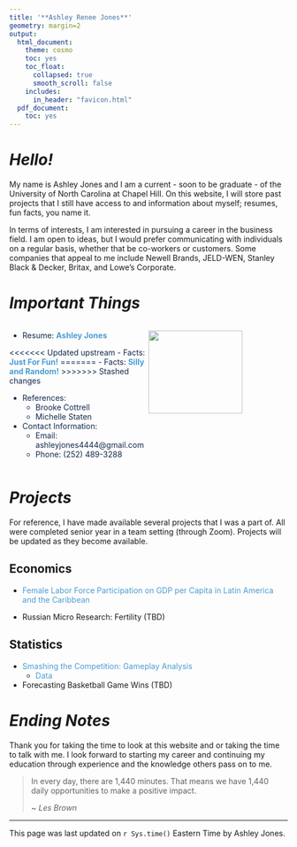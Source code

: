 ```yaml
---
title: '**Ashley Renee Jones**'
geometry: margin=2
output:
  html_document:
    theme: cosmo
    toc: yes
    toc_float:
      collapsed: true
      smooth_scroll: false
    includes:
      in_header: "favicon.html"
  pdf_document:
    toc: yes
---
```


<style type="text/css">

div {
color: #13294B;
}

#TOC {
  color: #4B9CD3;
}

.list-group-item.active, .list-group-item.active:focus, .list-group-item.active:hover {
  color: #4B9CD3;
  background-color: #13294B;
}

a:link {
    color: #4B9CD3;
    text-decoration: none;
}

a:visited {
        text-decoration: none;
color: #4B9CD3;

}
a:hover {
color: #4B9CD3;
background-color: #13294B;
}

.main-container {
  max-width: 300px;
  margin-left: auto;
  margin-right: auto;
}

.column {
  float: left;
  width: 50%;
}

.row:after {
  content: "";
  display: table;
  clear: both;
} 

.center {
  display: block;
  margin-left: auto;
  margin-right: auto;
  width: 30%;
}

</style>

# *Hello!* {.tabset}

My name is Ashley Jones and I am a current - soon to be graduate - of the University of North Carolina at Chapel Hill. On this website, I will store past projects that I still have access to and information about myself; resumes, fun facts, you name it.

In terms of interests, I am interested in pursuing a career in the business field. I am open to ideas, but I would prefer communicating with individuals on a regular basis, whether that be co-workers or customers. Some companies that appeal to me include Newell Brands, JELD-WEN, Stanley Black & Decker, Britax, and Lowe's Corporate.



# *Important Things* {.tabset}
<div class="row">
  <div class="column">
- Resume: **[Ashley Jones](https://github.com/ashleyjones252/practicewebsite/blob/main/Jones_Ashley_Resume.pdf)**

<<<<<<< Updated upstream
- Facts: **[Just For Fun!](https://docs.google.com/document/d/1H2Wt9VQUUWMDehINd3Iz7aCPPvXNUbmBjO-L_vqhz6U/edit?usp=sharing)**
=======
- Facts: **[Silly and Random!](https://github.com/ashleyjones252/mywebsite/blob/main/Random_Fun_Facts.pdf)**
>>>>>>> Stashed changes

- References:
    - Brooke Cottrell
    - Michelle Staten
    
  
- Contact Information:
    - Email: ashleyjones4444@gmail.com
    - Phone: (252) 489-3288 
  </div>  
  <div class="column">
  <img src="UNC_Logo.png" width="170px" height="150px">
  </div>
</div> 

# *Projects* {.tabset}

For reference, I have made available several projects that I was a part of. All were completed senior year in a team setting (through Zoom). Projects will be updated as they become available.

## Economics

- [Female Labor Force Participation on GDP per Capita in Latin America and the Caribbean](https://github.com/ashleyjones252/practicewebsite/blob/main/590_MacroGroup.pdf)

- Russian Micro Research: Fertility (TBD)

## Statistics

- [Smashing the Competition: Gameplay Analysis](https://github.com/ashleyjones252/STOR538/blob/main/PlayoffsSMASH.pdf)
    - [Data](https://github.com/ashleyjones252/STOR538/blob/main/PlayoffsRound1SMASHdata.xlsx)

- Forecasting Basketball Game Wins (TBD)



# *Ending Notes* {.tabset}

Thank you for taking the time to look at this website and or taking the time to talk with me. I look forward to starting my career and continuing my education through experience and the knowledge others pass on to me.


>In every day, there are 1,440 minutes. That means we have 1,440 daily opportunities to make a positive impact. 
>
>
> ~ _Les Brown_

-------

This page was last updated on `r Sys.time()` Eastern Time by Ashley Jones.

